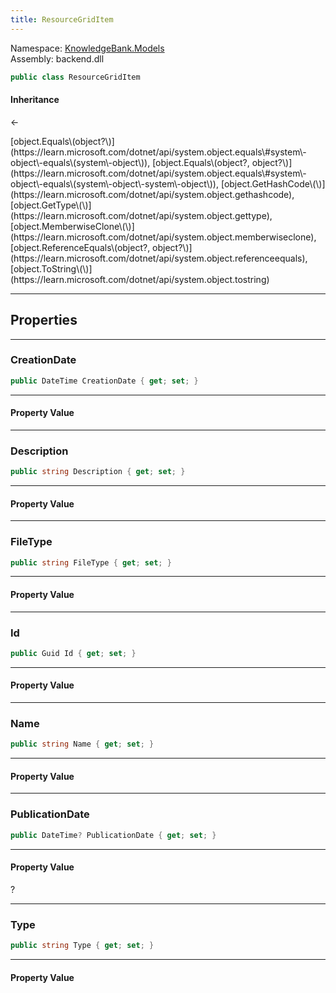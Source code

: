 ```yaml
---
title: ResourceGridItem
---
```



Namespace: <a href='../Models'>KnowledgeBank.Models</a>  
Assembly: backend.dll  

```csharp
public class ResourceGridItem
```

#### Inheritance

<a href='https://learn.microsoft.com/dotnet/api/system.object' target='_blank' className="no-underline text-inherit hover:text-inherit inline"><CSharpType type='object' /></a> ← <a href='' target='_self' className="no-underline text-inherit hover:text-inherit inline"><CSharpType type='ResourceGridItem' /></a>



<CollapsibleInherited title='Show Inherited Members (7)'>
[object.Equals\(object?\)](https://learn.microsoft.com/dotnet/api/system.object.equals\#system\-object\-equals\(system\-object\)), 
[object.Equals\(object?, object?\)](https://learn.microsoft.com/dotnet/api/system.object.equals\#system\-object\-equals\(system\-object\-system\-object\)), 
[object.GetHashCode\(\)](https://learn.microsoft.com/dotnet/api/system.object.gethashcode), 
[object.GetType\(\)](https://learn.microsoft.com/dotnet/api/system.object.gettype), 
[object.MemberwiseClone\(\)](https://learn.microsoft.com/dotnet/api/system.object.memberwiseclone), 
[object.ReferenceEquals\(object?, object?\)](https://learn.microsoft.com/dotnet/api/system.object.referenceequals), 
[object.ToString\(\)](https://learn.microsoft.com/dotnet/api/system.object.tostring)
</CollapsibleInherited>

---
## Properties

---
###  CreationDate

```csharp
public DateTime CreationDate { get; set; }
```

---
#### Property Value

 <a href='https://learn.microsoft.com/dotnet/api/system.datetime' target='_blank' className="no-underline text-inherit hover:text-inherit inline"><CSharpType type='DateTime' /></a>

---
###  Description

```csharp
public string Description { get; set; }
```

---
#### Property Value

 <a href='https://learn.microsoft.com/dotnet/api/system.string' target='_blank' className="no-underline text-inherit hover:text-inherit inline"><CSharpType type='string' /></a>

---
###  FileType

```csharp
public string FileType { get; set; }
```

---
#### Property Value

 <a href='https://learn.microsoft.com/dotnet/api/system.string' target='_blank' className="no-underline text-inherit hover:text-inherit inline"><CSharpType type='string' /></a>

---
###  Id

```csharp
public Guid Id { get; set; }
```

---
#### Property Value

 <a href='https://learn.microsoft.com/dotnet/api/system.guid' target='_blank' className="no-underline text-inherit hover:text-inherit inline"><CSharpType type='Guid' /></a>

---
###  Name

```csharp
public string Name { get; set; }
```

---
#### Property Value

 <a href='https://learn.microsoft.com/dotnet/api/system.string' target='_blank' className="no-underline text-inherit hover:text-inherit inline"><CSharpType type='string' /></a>

---
###  PublicationDate

```csharp
public DateTime? PublicationDate { get; set; }
```

---
#### Property Value

 <a href='https://learn.microsoft.com/dotnet/api/system.datetime' target='_blank' className="no-underline text-inherit hover:text-inherit inline"><CSharpType type='DateTime' /></a>?

---
###  Type

```csharp
public string Type { get; set; }
```

---
#### Property Value

 <a href='https://learn.microsoft.com/dotnet/api/system.string' target='_blank' className="no-underline text-inherit hover:text-inherit inline"><CSharpType type='string' /></a>

